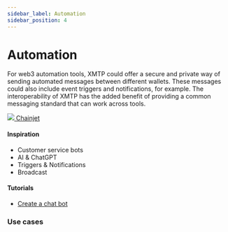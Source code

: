 ```yaml
---
sidebar_label: Automation
sidebar_position: 4
---
```



# Automation

For web3 automation tools, XMTP could offer a secure and private way of sending automated messages between different wallets. These messages could also include event triggers and notifications, for example. The interoperability of XMTP has the added benefit of providing a common messaging standard that can work across tools.

<div class="chain-list">
  <a href="https://chainjet.io/" class="chain-item">
    <img src={chainjet} />
    <span>Chainjet</span>
  </a>
</div>

#### Inspiration

- Customer service bots
- AI & ChatGPT
- Triggers & Notifications
- Broadcast

#### Tutorials

- [Create a chat bot](/docs/tutorials/bots)

### Use cases


<Usecases />
